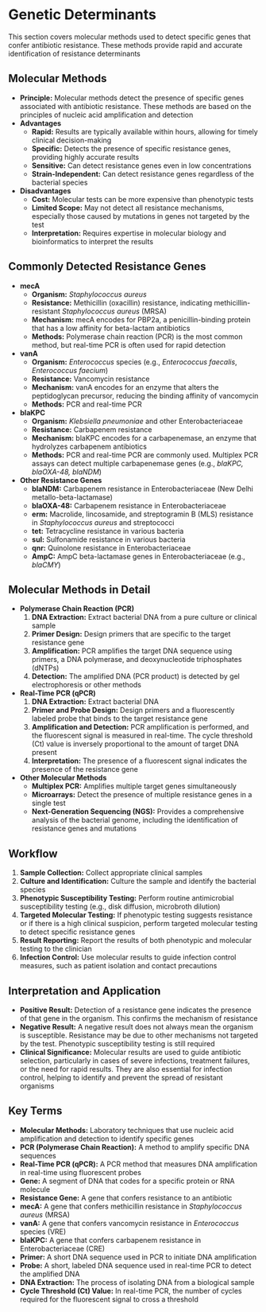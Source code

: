#  Genetic Determinants {-}

This section covers molecular methods used to detect specific genes that confer antibiotic resistance. These methods provide rapid and accurate identification of resistance determinants

## **Molecular Methods** {-}

*   **Principle:** Molecular methods detect the presence of specific genes associated with antibiotic resistance. These methods are based on the principles of nucleic acid amplification and detection
*   **Advantages**
    *   **Rapid:** Results are typically available within hours, allowing for timely clinical decision-making
    *   **Specific:** Detects the presence of specific resistance genes, providing highly accurate results
    *   **Sensitive:** Can detect resistance genes even in low concentrations
    *   **Strain-Independent:** Can detect resistance genes regardless of the bacterial species
*   **Disadvantages**
    *   **Cost:** Molecular tests can be more expensive than phenotypic tests
    *   **Limited Scope:** May not detect all resistance mechanisms, especially those caused by mutations in genes not targeted by the test
    *   **Interpretation:** Requires expertise in molecular biology and bioinformatics to interpret the results

## **Commonly Detected Resistance Genes** {-}

*   **mecA**
    *   **Organism:** *Staphylococcus aureus*
    *   **Resistance:** Methicillin (oxacillin) resistance, indicating methicillin-resistant *Staphylococcus aureus* (MRSA)
    *   **Mechanism:** mecA encodes for PBP2a, a penicillin-binding protein that has a low affinity for beta-lactam antibiotics
    *   **Methods:** Polymerase chain reaction (PCR) is the most common method, but real-time PCR is often used for rapid detection
*   **vanA**
    *   **Organism:** *Enterococcus* species (e.g., *Enterococcus faecalis*, *Enterococcus faecium*)
    *   **Resistance:** Vancomycin resistance
    *   **Mechanism:** vanA encodes for an enzyme that alters the peptidoglycan precursor, reducing the binding affinity of vancomycin
    *   **Methods:** PCR and real-time PCR
*   **blaKPC**
    *   **Organism:** *Klebsiella pneumoniae* and other Enterobacteriaceae
    *   **Resistance:** Carbapenem resistance
    *   **Mechanism:** blaKPC encodes for a carbapenemase, an enzyme that hydrolyzes carbapenem antibiotics
    *   **Methods:** PCR and real-time PCR are commonly used. Multiplex PCR assays can detect multiple carbapenemase genes (e.g., *blaKPC, blaOXA-48, blaNDM*)
*   **Other Resistance Genes**
    *   **blaNDM:** Carbapenem resistance in Enterobacteriaceae (New Delhi metallo-beta-lactamase)
    *   **blaOXA-48:** Carbapenem resistance in Enterobacteriaceae
    *   **erm:** Macrolide, lincosamide, and streptogramin B (MLS) resistance in *Staphylococcus aureus* and streptococci
    *   **tet:** Tetracycline resistance in various bacteria
    *   **sul:** Sulfonamide resistance in various bacteria
    *   **qnr:** Quinolone resistance in Enterobacteriaceae
    *   **AmpC:** AmpC beta-lactamase genes in Enterobacteriaceae (e.g., *blaCMY*)

## **Molecular Methods in Detail** {-}

*   **Polymerase Chain Reaction (PCR)**
    1.  **DNA Extraction:** Extract bacterial DNA from a pure culture or clinical sample
    2.  **Primer Design:** Design primers that are specific to the target resistance gene
    3.  **Amplification:** PCR amplifies the target DNA sequence using primers, a DNA polymerase, and deoxynucleotide triphosphates (dNTPs)
    4.  **Detection:** The amplified DNA (PCR product) is detected by gel electrophoresis or other methods
*   **Real-Time PCR (qPCR)**
    1.  **DNA Extraction:** Extract bacterial DNA
    2.  **Primer and Probe Design:** Design primers and a fluorescently labeled probe that binds to the target resistance gene
    3.  **Amplification and Detection:** PCR amplification is performed, and the fluorescent signal is measured in real-time. The cycle threshold (Ct) value is inversely proportional to the amount of target DNA present
    4.  **Interpretation:** The presence of a fluorescent signal indicates the presence of the resistance gene
*   **Other Molecular Methods**
    *   **Multiplex PCR:** Amplifies multiple target genes simultaneously
    *   **Microarrays:** Detect the presence of multiple resistance genes in a single test
    *   **Next-Generation Sequencing (NGS):** Provides a comprehensive analysis of the bacterial genome, including the identification of resistance genes and mutations

## **Workflow** {-}

1.  **Sample Collection:** Collect appropriate clinical samples
2.  **Culture and Identification:** Culture the sample and identify the bacterial species
3.  **Phenotypic Susceptibility Testing:** Perform routine antimicrobial susceptibility testing (e.g., disk diffusion, microbroth dilution)
4.  **Targeted Molecular Testing:** If phenotypic testing suggests resistance or if there is a high clinical suspicion, perform targeted molecular testing to detect specific resistance genes
5.  **Result Reporting:** Report the results of both phenotypic and molecular testing to the clinician
6.  **Infection Control:** Use molecular results to guide infection control measures, such as patient isolation and contact precautions

## **Interpretation and Application** {-}

*   **Positive Result:** Detection of a resistance gene indicates the presence of that gene in the organism. This confirms the mechanism of resistance
*   **Negative Result:** A negative result does not always mean the organism is susceptible. Resistance may be due to other mechanisms not targeted by the test. Phenotypic susceptibility testing is still required
*   **Clinical Significance:** Molecular results are used to guide antibiotic selection, particularly in cases of severe infections, treatment failures, or the need for rapid results. They are also essential for infection control, helping to identify and prevent the spread of resistant organisms

## **Key Terms** {-}

*   **Molecular Methods:** Laboratory techniques that use nucleic acid amplification and detection to identify specific genes
*   **PCR (Polymerase Chain Reaction):** A method to amplify specific DNA sequences
*   **Real-Time PCR (qPCR):** A PCR method that measures DNA amplification in real-time using fluorescent probes
*   **Gene:** A segment of DNA that codes for a specific protein or RNA molecule
*   **Resistance Gene:** A gene that confers resistance to an antibiotic
*   **mecA:** A gene that confers methicillin resistance in *Staphylococcus aureus* (MRSA)
*   **vanA:** A gene that confers vancomycin resistance in *Enterococcus* species (VRE)
*   **blaKPC:** A gene that confers carbapenem resistance in Enterobacteriaceae (CRE)
*   **Primer:** A short DNA sequence used in PCR to initiate DNA amplification
*   **Probe:** A short, labeled DNA sequence used in real-time PCR to detect the amplified DNA
*   **DNA Extraction:** The process of isolating DNA from a biological sample
*   **Cycle Threshold (Ct) Value:** In real-time PCR, the number of cycles required for the fluorescent signal to cross a threshold
